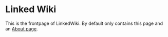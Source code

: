 # Linked Wiki

This is the frontpage of LinkedWiki. By default only contains this page and an [About page](/about).
